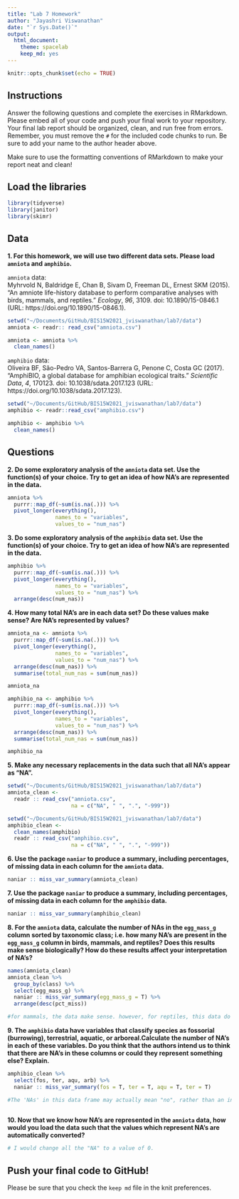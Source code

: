```yaml
---
title: "Lab 7 Homework"
author: "Jayashri Viswanathan"
date: "`r Sys.Date()`"
output:
  html_document: 
    theme: spacelab
    keep_md: yes
---
```


```r
knitr::opts_chunk$set(echo = TRUE)
```

## Instructions
Answer the following questions and complete the exercises in RMarkdown. Please embed all of your code and push your final work to your repository. Your final lab report should be organized, clean, and run free from errors. Remember, you must remove the `#` for the included code chunks to run. Be sure to add your name to the author header above.  

Make sure to use the formatting conventions of RMarkdown to make your report neat and clean!  

## Load the libraries
```r
library(tidyverse)
library(janitor)
library(skimr)
``` 

## Data
**1. For this homework, we will use two different data sets. Please load `amniota` and `amphibio`.**  

`amniota` data:  
Myhrvold N, Baldridge E, Chan B, Sivam D, Freeman DL, Ernest SKM (2015). “An amniote life-history
database to perform comparative analyses with birds, mammals, and reptiles.” _Ecology_, *96*, 3109.
doi: 10.1890/15-0846.1 (URL: https://doi.org/10.1890/15-0846.1).
```r
setwd("~/Documents/GitHub/BIS15W2021_jviswanathan/lab7/data")
amniota <- readr:: read_csv("amniota.csv")

amniota <- amniota %>%
  clean_names()
```

`amphibio` data:  
Oliveira BF, São-Pedro VA, Santos-Barrera G, Penone C, Costa GC (2017). “AmphiBIO, a global database
for amphibian ecological traits.” _Scientific Data_, *4*, 170123. doi: 10.1038/sdata.2017.123 (URL:
https://doi.org/10.1038/sdata.2017.123).
```r
setwd("~/Documents/GitHub/BIS15W2021_jviswanathan/lab7/data")
amphibio <- readr::read_csv("amphibio.csv")

amphibio <- amphibio %>%
  clean_names()
```

## Questions  
**2. Do some exploratory analysis of the `amniota` data set. Use the function(s) of your choice. Try to get an idea of how NA's are represented in the data.**  

```r
amniota %>%
  purrr::map_df(~sum(is.na(.))) %>%
  pivot_longer(everything(),
               names_to = "variables",
               values_to = "num_nas")
```

**3. Do some exploratory analysis of the `amphibio` data set. Use the function(s) of your choice. Try to get an idea of how NA's are represented in the data.**  

```r
amphibio %>%
  purrr::map_df(~sum(is.na(.))) %>%
  pivot_longer(everything(),
               names_to = "variables",
               values_to = "num_nas") %>%
  arrange(desc(num_nas))
```

**4. How many total NA's are in each data set? Do these values make sense? Are NA's represented by values?**   

```r
amniota_na <- amniota %>%
  purrr::map_df(~sum(is.na(.))) %>%
  pivot_longer(everything(),
               names_to = "variables",
               values_to = "num_nas") %>%
  arrange(desc(num_nas)) %>%
  summarise(total_num_nas = sum(num_nas))

amniota_na
```

```r
amphibio_na <- amphibio %>%
  purrr::map_df(~sum(is.na(.))) %>%
  pivot_longer(everything(),
               names_to = "variables",
               values_to = "num_nas") %>%
  arrange(desc(num_nas)) %>%
  summarise(total_num_nas = sum(num_nas))

amphibio_na
```

**5. Make any necessary replacements in the data such that all NA's appear as "NA".**   
```r
setwd("~/Documents/GitHub/BIS15W2021_jviswanathan/lab7/data")
amniota_clean <- 
  readr :: read_csv("amniota.csv", 
                    na = c("NA", " ", ".", "-999"))
```

```r
setwd("~/Documents/GitHub/BIS15W2021_jviswanathan/lab7/data")
amphibio_clean <- 
  clean_names(amphibio)
  readr :: read_csv("amphibio.csv", 
                    na = c("NA", " ", ".", "-999"))
```

**6. Use the package `naniar` to produce a summary, including percentages, of missing data in each column for the `amniota` data.**  
```r
naniar :: miss_var_summary(amniota_clean)
```

**7. Use the package `naniar` to produce a summary, including percentages, of missing data in each column for the `amphibio` data.**
```r
naniar :: miss_var_summary(amphibio_clean)
```

**8. For the `amniota` data, calculate the number of NAs in the `egg_mass_g` column sorted by taxonomic class; i.e. how many NA's are present in the `egg_mass_g` column in birds, mammals, and reptiles? Does this results make sense biologically? How do these results affect your interpretation of NA's?**  

```r
names(amniota_clean)
amniota_clean %>%
  group_by(class) %>%
  select(egg_mass_g) %>%
  naniar :: miss_var_summary(egg_mass_g = T) %>%
  arrange(desc(pct_miss))

#for mammals, the data make sense. however, for reptiles, this data do not make sense. 
```

**9. The `amphibio` data have variables that classify species as fossorial (burrowing), terrestrial, aquatic, or arboreal.Calculate the number of NA's in each of these variables. Do you think that the authors intend us to think that there are NA's in these columns or could they represent something else? Explain.**
```r

amphibio_clean %>%
  select(fos, ter, aqu, arb) %>%
  naniar :: miss_var_summary(fos = T, ter = T, aqu = T, ter = T) 

#The 'NAs' in this data frame may actually mean "no", rather than an invalid data entry. 
  
```

**10. Now that we know how NA's are represented in the `amniota` data, how would you load the data such that the values which represent NA's are automatically converted?**
```r
# I would change all the "NA" to a value of 0. 
```

## Push your final code to GitHub!
Please be sure that you check the `keep md` file in the knit preferences.  